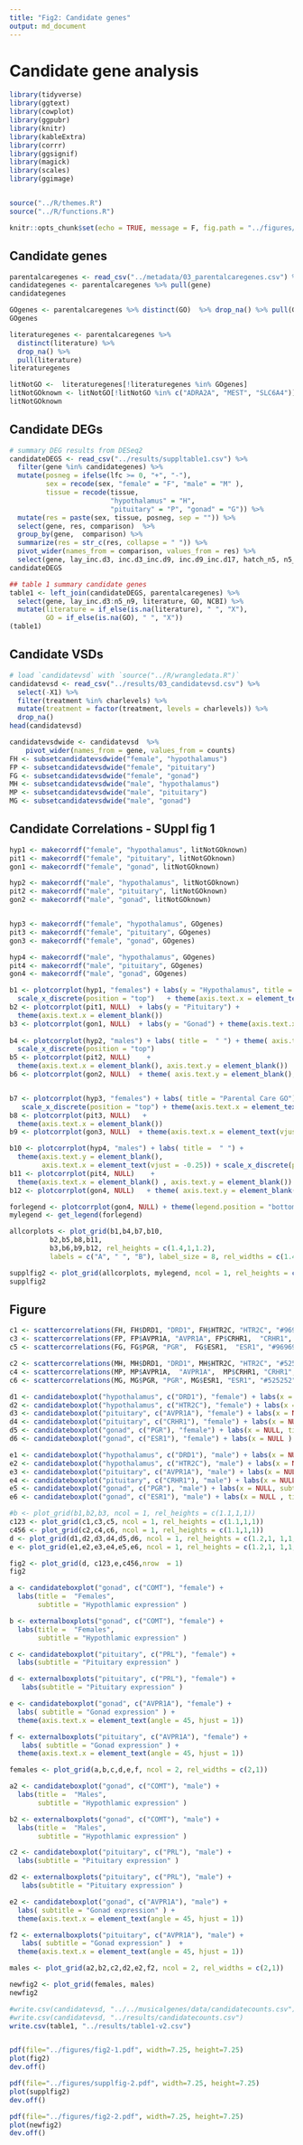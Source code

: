 ```yaml
---
title: "Fig2: Candidate genes"
output: md_document
---
```



# Candidate gene analysis 

```r
library(tidyverse)
library(ggtext)
library(cowplot)
library(ggpubr)
library(knitr)
library(kableExtra)
library(corrr)
library(ggsignif)
library(magick)
library(scales)
library(ggimage)


source("../R/themes.R")
source("../R/functions.R")

knitr::opts_chunk$set(echo = TRUE, message = F, fig.path = "../figures/")
```

## Candidate genes

```r
parentalcaregenes <- read_csv("../metadata/03_parentalcaregenes.csv") %>% select(-X1)
candidategenes <- parentalcaregenes %>% pull(gene) 
candidategenes

GOgenes <- parentalcaregenes %>% distinct(GO)  %>% drop_na() %>% pull(GO)
GOgenes

literaturegenes <- parentalcaregenes %>% 
  distinct(literature) %>% 
  drop_na() %>% 
  pull(literature)
literaturegenes

litNotGO <-  literaturegenes[!literaturegenes %in% GOgenes]
litNotGOknown <- litNotGO[!litNotGO %in% c("ADRA2A", "MEST", "SLC6A4")]
litNotGOknown
```


## Candidate DEGs


```r

# summary DEG results from DESeq2
candidateDEGS <- read_csv("../results/suppltable1.csv") %>%
  filter(gene %in% candidategenes) %>%
  mutate(posneg = ifelse(lfc >= 0, "+", "-"),
         sex = recode(sex, "female" = "F", "male" = "M" ),
         tissue = recode(tissue, 
                         "hypothalamus" = "H",
                         "pituitary" = "P", "gonad" = "G")) %>%
  mutate(res = paste(sex, tissue, posneg, sep = "")) %>%
  select(gene, res, comparison)  %>%
  group_by(gene,  comparison) %>%
  summarize(res = str_c(res, collapse = " ")) %>%
  pivot_wider(names_from = comparison, values_from = res) %>%
  select(gene, lay_inc.d3, inc.d3_inc.d9, inc.d9_inc.d17, hatch_n5, n5_n9)
candidateDEGS

## table 1 summary candidate genes
table1 <- left_join(candidateDEGS, parentalcaregenes) %>%
  select(gene, lay_inc.d3:n5_n9, literature, GO, NCBI) %>%
  mutate(literature = if_else(is.na(literature), " ", "X"),
         GO = if_else(is.na(GO), " ", "X"))
(table1)
```

## Candidate VSDs


```r
# load `candidatevsd` with `source("../R/wrangledata.R")`
candidatevsd <- read_csv("../results/03_candidatevsd.csv") %>% 
  select(-X1) %>%
  filter(treatment %in% charlevels) %>%
  mutate(treatment = factor(treatment, levels = charlevels)) %>%
  drop_na()
head(candidatevsd)

candidatevsdwide <- candidatevsd  %>%
    pivot_wider(names_from = gene, values_from = counts) 
FH <- subsetcandidatevsdwide("female", "hypothalamus")
FP <- subsetcandidatevsdwide("female", "pituitary")
FG <- subsetcandidatevsdwide("female", "gonad")
MH <- subsetcandidatevsdwide("male", "hypothalamus")
MP <- subsetcandidatevsdwide("male", "pituitary")
MG <- subsetcandidatevsdwide("male", "gonad") 
```

## Candidate Correlations - SUppl fig 1


```r
hyp1 <- makecorrdf("female", "hypothalamus", litNotGOknown)  
pit1 <- makecorrdf("female", "pituitary", litNotGOknown)  
gon1 <- makecorrdf("female", "gonad", litNotGOknown)  

hyp2 <- makecorrdf("male", "hypothalamus", litNotGOknown)  
pit2 <- makecorrdf("male", "pituitary", litNotGOknown)  
gon2 <- makecorrdf("male", "gonad", litNotGOknown) 


hyp3 <- makecorrdf("female", "hypothalamus", GOgenes)  
pit3 <- makecorrdf("female", "pituitary", GOgenes)  
gon3 <- makecorrdf("female", "gonad", GOgenes)  

hyp4 <- makecorrdf("male", "hypothalamus", GOgenes)  
pit4 <- makecorrdf("male", "pituitary", GOgenes)  
gon4 <- makecorrdf("male", "gonad", GOgenes)  
```


```r

b1 <- plotcorrplot(hyp1, "females") + labs(y = "Hypothalamus", title = "Parental Care Literature")  + 
  scale_x_discrete(position = "top")   + theme(axis.text.x = element_text(vjust = -0.25))
b2 <- plotcorrplot(pit1, NULL)  + labs(y = "Pituitary") + 
  theme(axis.text.x = element_blank())
b3 <- plotcorrplot(gon1, NULL)  + labs(y = "Gonad") + theme(axis.text.x = element_text(vjust = 0.25))
 
b4 <- plotcorrplot(hyp2, "males") + labs( title =  " ") + theme( axis.text.y = element_blank(), axis.text.x = element_text(vjust = -0.25)) +
  scale_x_discrete(position = "top") 
b5 <- plotcorrplot(pit2, NULL)    + 
  theme(axis.text.x = element_blank(), axis.text.y = element_blank())
b6 <- plotcorrplot(gon2, NULL)  + theme( axis.text.y = element_blank(), axis.text.x = element_text(vjust = 0.25))


b7 <- plotcorrplot(hyp3, "females") + labs( title = "Parental Care GO") + 
   scale_x_discrete(position = "top") + theme(axis.text.x = element_text(vjust = -0.25))
b8 <- plotcorrplot(pit3, NULL)   + 
  theme(axis.text.x = element_blank())
b9 <- plotcorrplot(gon3, NULL)  + theme(axis.text.x = element_text(vjust = 0.25))

b10 <- plotcorrplot(hyp4, "males") + labs( title =  " ") + 
  theme(axis.text.y = element_blank(),
        axis.text.x = element_text(vjust = -0.25)) + scale_x_discrete(position = "top") 
b11 <- plotcorrplot(pit4, NULL)    + 
  theme(axis.text.x = element_blank() , axis.text.y = element_blank())
b12 <- plotcorrplot(gon4, NULL)   + theme( axis.text.y = element_blank(), axis.text.x = element_text(vjust = 0.25))

forlegend <- plotcorrplot(gon4, NULL) + theme(legend.position = "bottom") + labs(color = "Correlation")
mylegend <- get_legend(forlegend)

allcorplots <- plot_grid(b1,b4,b7,b10,
          b2,b5,b8,b11,
          b3,b6,b9,b12, rel_heights = c(1.4,1,1.2),
          labels = c("A", " ", "B"), label_size = 8, rel_widths = c(1.4,1.2,1.2,1))

supplfig2 <- plot_grid(allcorplots, mylegend, ncol = 1, rel_heights = c(1,0.1))
supplfig2


```


## Figure

```r



c1 <- scattercorrelations(FH, FH$DRD1, "DRD1", FH$HTR2C, "HTR2C", "#969696" ) +  labs(title = " ", subtitle = " " )  
c3 <- scattercorrelations(FP, FP$AVPR1A, "AVPR1A", FP$CRHR1,  "CRHR1", "#969696")  + labs(title = " ", subtitle = " ") 
c5 <- scattercorrelations(FG, FG$PGR, "PGR",  FG$ESR1,  "ESR1", "#969696")   + labs(title = " ", subtitle = " ") 

c2 <- scattercorrelations(MH, MH$DRD1, "DRD1", MH$HTR2C, "HTR2C", "#525252")  + labs(title = " ", subtitle = " " )  
c4 <- scattercorrelations(MP, MP$AVPR1A,  "AVPR1A",  MP$CRHR1, "CRHR1", "#525252")  + labs(title = " ", subtitle = " " ) 
c6 <- scattercorrelations(MG, MG$PGR, "PGR", MG$ESR1, "ESR1", "#525252")   + labs(title = " ", subtitle = " " ) 

d1 <- candidateboxplot("hypothalamus", c("DRD1"), "female") + labs(x = NULL, title =  "Hypothlamic expression", subtitle = "females" )  
d2 <- candidateboxplot("hypothalamus", c("HTR2C"), "female") + labs(x = NULL )  + theme(axis.text.x = element_text(angle = 45, vjust = 1))
d3 <- candidateboxplot("pituitary", c("AVPR1A"), "female") + labs(x = NULL , title = "Pituitary expression", subtitle = "females") 
d4 <- candidateboxplot("pituitary", c("CRHR1"), "female") + labs(x = NULL  )  + theme(axis.text.x = element_text(angle = 45, vjust = 1))
d5 <- candidateboxplot("gonad", c("PGR"), "female") + labs(x = NULL, title = "Gonadal expression", subtitle = "females")
d6 <- candidateboxplot("gonad", c("ESR1"), "female") + labs(x = NULL ) + theme(axis.text.x = element_text(angle = 45, vjust = 1))

e1 <- candidateboxplot("hypothalamus", c("DRD1"), "male") + labs(x = NULL, title = " " , subtitle = "males" )  
e2 <- candidateboxplot("hypothalamus", c("HTR2C"), "male") + labs(x = NULL, title = " " )  + theme(axis.text.x = element_text(angle = 45, vjust = 1))
e3 <- candidateboxplot("pituitary", c("AVPR1A"), "male") + labs(x = NULL , subtitle = "males", title = " " ) 
e4 <- candidateboxplot("pituitary", c("CRHR1"), "male") + labs(x = NULL, title = " "  )  + theme(axis.text.x = element_text(angle = 45, vjust = 1))
e5 <- candidateboxplot("gonad", c("PGR"), "male") + labs(x = NULL, subtitle = "males", title = " " ) 
e6 <- candidateboxplot("gonad", c("ESR1"), "male") + labs(x = NULL , title = " ")   + theme(axis.text.x = element_text(angle = 45, vjust = 1)) 

#b <- plot_grid(b1,b2,b3, ncol = 1, rel_heights = c(1.1,1,1))
c123 <- plot_grid(c1,c3,c5, ncol = 1, rel_heights = c(1.1,1,1))
c456 <- plot_grid(c2,c4,c6, ncol = 1, rel_heights = c(1.1,1,1))
d <- plot_grid(d1,d2,d3,d4,d5,d6, ncol = 1, rel_heights = c(1.2,1, 1,1, 1,1), labels = c("A", " ",  "B", " ", "C"), label_size = 8)
e <- plot_grid(e1,e2,e3,e4,e5,e6, ncol = 1, rel_heights = c(1.2,1, 1,1, 1,1))

fig2 <- plot_grid(d, c123,e,c456,nrow  = 1)
fig2

```


```r

a <- candidateboxplot("gonad", c("COMT"), "female") + 
  labs(title =  "Females", 
       subtitle = "Hypothlamic expression" ) 

b <- externalboxplots("gonad", c("COMT"), "female") + 
  labs(title =  "Females", 
       subtitle = "Hypothlamic expression" ) 

c <- candidateboxplot("pituitary", c("PRL"), "female") + 
  labs(subtitle = "Pituitary expression" ) 

d <- externalboxplots("pituitary", c("PRL"), "female") + 
   labs(subtitle = "Pituitary expression" ) 

e <- candidateboxplot("gonad", c("AVPR1A"), "female") + 
  labs( subtitle = "Gonad expression" ) + 
  theme(axis.text.x = element_text(angle = 45, hjust = 1))

f <- externalboxplots("pituitary", c("AVPR1A"), "female") + 
   labs( subtitle = "Gonad expression" ) + 
  theme(axis.text.x = element_text(angle = 45, hjust = 1))

females <- plot_grid(a,b,c,d,e,f, ncol = 2, rel_widths = c(2,1))

a2 <- candidateboxplot("gonad", c("COMT"), "male") + 
  labs(title =  "Males", 
       subtitle = "Hypothlamic expression" ) 

b2 <- externalboxplots("gonad", c("COMT"), "male") + 
  labs(title =  "Males", 
       subtitle = "Hypothlamic expression" ) 

c2 <- candidateboxplot("pituitary", c("PRL"), "male") + 
  labs(subtitle = "Pituitary expression" ) 

d2 <- externalboxplots("pituitary", c("PRL"), "male") + 
   labs(subtitle = "Pituitary expression" ) 

e2 <- candidateboxplot("gonad", c("AVPR1A"), "male") + 
  labs( subtitle = "Gonad expression" ) + 
  theme(axis.text.x = element_text(angle = 45, hjust = 1))

f2 <- externalboxplots("pituitary", c("AVPR1A"), "male") + 
   labs( subtitle = "Gonad expression" )  + 
  theme(axis.text.x = element_text(angle = 45, hjust = 1))

males <- plot_grid(a2,b2,c2,d2,e2,f2, ncol = 2, rel_widths = c(2,1))

newfig2 <- plot_grid(females, males)
newfig2
```


```r
#write.csv(candidatevsd, "../../musicalgenes/data/candidatecounts.csv")
#write.csv(candidatevsd, "../results/candidatecounts.csv")
write.csv(table1, "../results/table1-v2.csv")


pdf(file="../figures/fig2-1.pdf", width=7.25, height=7.25)
plot(fig2)
dev.off()

pdf(file="../figures/supplfig-2.pdf", width=7.25, height=7.25)
plot(supplfig2)
dev.off()

pdf(file="../figures/fig2-2.pdf", width=7.25, height=7.25)
plot(newfig2)
dev.off()
```